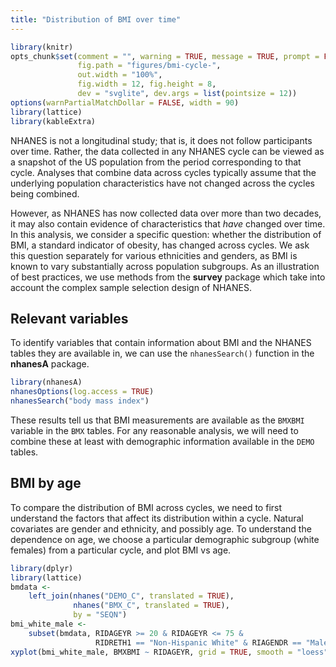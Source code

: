```yaml
---
title: "Distribution of BMI over time"
---
```


```r
library(knitr)
opts_chunk$set(comment = "", warning = TRUE, message = TRUE, prompt = FALSE,
               fig.path = "figures/bmi-cycle-",
               out.width = "100%",
               fig.width = 12, fig.height = 8,
               dev = "svglite", dev.args = list(pointsize = 12))
options(warnPartialMatchDollar = FALSE, width = 90)
library(lattice)
library(kableExtra)
```

NHANES is not a longitudinal study; that is, it does not follow
participants over time. Rather, the data collected in any NHANES cycle
can be viewed as a snapshot of the US population from the period
corresponding to that cycle. Analyses that combine data across cycles
typically assume that the underlying population characteristics have
not changed across the cycles being combined.

However, as NHANES has now collected data over more than two decades,
it may also contain evidence of characteristics that _have_ changed
over time. In this analysis, we consider a specific question: whether
the distribution of BMI, a standard indicator of obesity, has changed
across cycles. We ask this question separately for various ethnicities
and genders, as BMI is known to vary substantially across population
subgroups. As an illustration of best practices, we use methods from
the __survey__ package which take into account the complex sample
selection design of NHANES.

## Relevant variables

To identify variables that contain information about BMI and the
NHANES tables they are available in, we can use the `nhanesSearch()`
function in the __nhanesA__ package.

```r
library(nhanesA)
nhanesOptions(log.access = TRUE)
nhanesSearch("body mass index")
```

These results tell us that BMI measurements are available as the
`BMXBMI` variable in the `BMX` tables. For any reasonable analysis, we
will need to combine these at least with demographic information
available in the `DEMO` tables.


## BMI by age

To compare the distribution of BMI across cycles, we need to first
understand the factors that affect its distribution within a
cycle. Natural covariates are gender and ethnicity, and possibly
age. To understand the dependence on age, we choose a particular
demographic subgroup (white females) from a particular cycle, and plot
BMI vs age.

```r
library(dplyr)
library(lattice)
bmdata <-
    left_join(nhanes("DEMO_C", translated = TRUE),
              nhanes("BMX_C", translated = TRUE),
              by = "SEQN")
bmi_white_male <-
    subset(bmdata, RIDAGEYR >= 20 & RIDAGEYR <= 75 &
                   RIDRETH1 == "Non-Hispanic White" & RIAGENDR == "Male")
xyplot(bmi_white_male, BMXBMI ~ RIDAGEYR, grid = TRUE, smooth = "loess")
```




